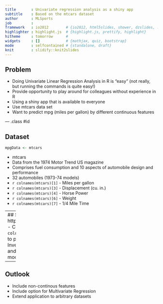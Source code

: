 ```yaml
---
title       : Univariate regression analysis as a shiny app
subtitle    : Based on the mtcars dataset
author      : MLSports
job         : 
framework   : io2012        # {io2012, html5slides, shower, dzslides, ...}
highlighter : highlight.js  # {highlight.js, prettify, highlight}
hitheme     : tomorrow      # 
widgets     : []            # {mathjax, quiz, bootstrap}
mode        : selfcontained # {standalone, draft}
knit        : slidify::knit2slides
---
```


## Problem

- Doing Univariate Linear Regression Analysis in R is "easy" (not really, but running the commands is quite easy!)
- Provide opportunity to play around for colleagues without experience in R
- Using a shiny app that is available to everyone
- Use mtcars data set
- Want to predict mpg (miles per gallon) by different continuous features

--- .class #id 

## Dataset
```r
mpgData <- mtcars
```


- mtcars
- Data from the 1974 Motor Trend US magazine
- Comprises fuel consumption and 10 aspects of automobile design and performance 
- 32 automobiles (1973-74 models)
- `r colnames(mtcars)[1]` - Miles per gallon
- `r colnames(mtcars)[3]` - Displacement (cu. in.)
- `r colnames(mtcars)[4]` - Horse Power
- `r colnames(mtcars)[6]` - Weight
- `r colnames(mtcars)[7]` - 1/4 Mile Time



--- 
## Shiny app example
- https://mlsports.shinyapps.io/C_DevData/
- Compare Predictions for `r colnames(mtcars)[c(3,4,6,7)]` separately to predict `r colnames(mtcars)[1]`
- Investigate regression line fit to the data and a summary of the fit to compare models
```r
fit<- lm(mpg~disp, data=mpgData)
plot(mpg~disp, 
            data = mpgData, pch=21, bg="lightblue")
abline(fit, col="red", lw=3)
```

---
## Outlook 
- Include non-continous features
- Include option for Multivariate Regression
- Extend application to arbitrary datasets

